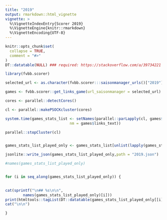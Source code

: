 ```yaml
---
title: "2019"
output: rmarkdown::html_vignette
vignette: >
  %\VignetteIndexEntry{Scorer 2019}
  %\VignetteEngine{knitr::rmarkdown}
  %\VignetteEncoding{UTF-8}
---
```


```r
knitr::opts_chunk$set(
  collapse = TRUE,
  comment = "#>"
)
DT::datatable(NULL) ### required: https://stackoverflow.com/a/39734221
```

```r
library(fvbb.scorer)

selected_url <- as.character(fvbb.scorer:::saisonmanager_urls()["2019"])

games <- fvbb.scorer::get_links_game(url_saisonmanager = selected_url)

cores <- parallel::detectCores()

cl <- parallel::makePSOCKcluster(cores)

system.time(games_stats_list <- setNames(parallel::parLapply(cl, games$links_url, function(url) try(fvbb.scorer::create_table_scorers(url))),
                             nm = games$links_text))

parallel::stopCluster(cl)


games_stats_list_played_only <- games_stats_list[unlist(lapply(games_stats_list, function(x) !inherits(x, "try-error")))]

jsonlite::write_json(games_stats_list_played_only,path = "2019.json")

#names(games_stats_list_played_only)



```


```r


for (i in seq_along(games_stats_list_played_only)) {

  
cat(sprintf("\n## %s\n\n", 
        names(games_stats_list_played_only)[i]))
print(htmltools::tagList(DT::datatable(games_stats_list_played_only[[i]])))
cat("\n\n")

}


```

